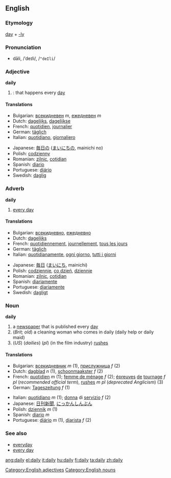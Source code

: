 ==English==

===Etymology===
[[day]] + [[-ly]]

===Pronunciation===
*dāli, /ˈdeɪli/, /<tt>"deIli</tt>/

===Adjective===
'''daily'''

#{{time}}: that happens every [[day]]

====Translations====
{{top}}
*Bulgarian: [[всекидневен]] ''m'', [[ежедневен]] ''m''
*Dutch: [[dagelijks]], [[dagelijkse]]
*French: [[quotidien]], [[journalier]]
*German: [[täglich]]
*Italian: [[quotidiano]], [[giornaliero]]
{{mid}}
*Japanese: [[毎日の]] ([[まいにちの]], mainichi no)
*Polish: [[codzienny]]
*Romanian: [[zilnic]], [[cotidian]]
*Spanish: [[diario]]
*Portuguese: [[diário]]
*Swedish: [[daglig]]
{{bottom}}

===Adverb===
'''daily'''

# [[every day]]

====Translations====
{{top}}
*Bulgarian: [[всекидневно]], [[ежедневно]]
*Dutch: [[dagelijks]]
*French: [[quotidiennement]], [[journellement]], [[tous les jours]]
*German: [[täglich]]
*Italian: [[quotidianamente]], [[ogni giorno]], [[tutti i giorni]]
{{mid}}
*Japanese: [[毎日]] ([[まいにち]], mainichi)
*Polish: [[codziennie]], [[co dzień]], [[dziennie]]
*Romanian: [[zilnic]], [[cotidian]]
*Spanish: [[diariamente]]
*Portuguese: [[diariamente]]
*Swedish: [[dagligt]]
{{bottom}}

===Noun===
'''daily'''

# a [[newspaper]] that is published every [[day]]
# (''Brit; old'') a cleaning woman who comes in daily (daily help or daily maid)
# (''US'') (''dailies'') (''pl'') (in the film industry) [[rushes]]

====Translations====
{{top}}
*Bulgarian: [[всекидневник]] ''m'' (1), [[прислужница]] ''f'' (2)
*Dutch: [[dagblad]] ''n'' (1), [[schoonmaakster]] ''f'' (2)
*French: [[quotidien]] ''m'' (1); [[femme de ménage]] ''f'' (2); [[épreuves]] [[de]] [[tournage]] ''f pl'' (''recommended official term''), [[rushes]] ''m pl'' (''deprecated Anglicism'') (3)
*German: [[Tageszeitung]] ''f'' (1)
{{mid}}
*Italian: [[quotidiano]] ''m'' (1); [[donna]] di [[servizio]] ''f'' (2)
*Japanese: [[日刊新聞]], [[にっかんしんぶん]]
*Polish: [[dziennik]] ''m'' (1)
*Spanish: [[diario]] ''m''
* Portuguese: [[diário]] ''m'' (1), [[diarista]] ''f'' (2)
{{bottom}}

===See also===
*[[everyday]]
*[[every day]]

[[Category:English adjectives]]
[[Category:English nouns]]

[[ang:daily]]
[[el:daily]]
[[it:daily]]
[[hu:daily]]
[[fi:daily]]
[[ta:daily]]
[[zh:daily]]